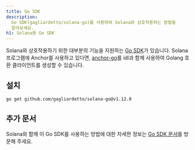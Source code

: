 ```yaml
---
title: Go SDK
description:
  Go SDK(gagliardetto/solana-go)를 사용하여 Solana와 상호작용하는 방법을
  알아보세요.
h1: Solana용 Go SDK
---
```


Solana와 상호작용하기 위한 대부분의 기능을 지원하는
[Go SDK](https://github.com/gagliardetto/solana-go)가 있습니다. Solana
프로그램에 Anchor를 사용하고 있다면,
[anchor-go](https://github.com/gagliardetto/anchor-go)를 idl과 함께 사용하여
Golang 호환 클라이언트를 생성할 수 있습니다.

## 설치

```bash title="Terminal"
go get github.com/gagliardetto/solana-go@v1.12.0
```

## 추가 문서

Solana와 함께 이 Go SDK를 사용하는 방법에 대한 자세한 정보는
[Go SDK 문서](https://github.com/gagliardetto/solana-go?tab=readme-ov-file#installation)를
방문해 주세요.
